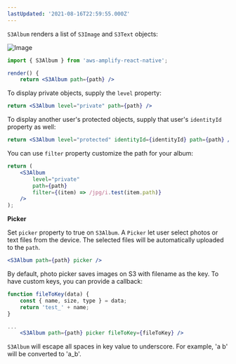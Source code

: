 ```yaml
---
lastUpdated: '2021-08-16T22:59:55.000Z'
---
```

`S3Album` renders a list of `S3Image` and `S3Text` objects:

![Image](/images/S3Album_and_code.png)

```jsx
import { S3Album } from 'aws-amplify-react-native';

render() {
    return <S3Album path={path} />
```

To display private objects, supply the `level` property:

```jsx
return <S3Album level="private" path={path} />
```

To display another user's protected objects, supply that user's `identityId` property as well:

```jsx
return <S3Album level="protected" identityId={identityId} path={path} />
```

You can use `filter` property customize the path for your album:

```jsx
return (
    <S3Album
        level="private"
        path={path}
        filter={(item) => /jpg/i.test(item.path)}
    />
);
```

**Picker**

Set `picker` property to true on `S3Album`. A `Picker` let user select photos or text files from the device. The selected files will be automatically uploaded to the `path`. 

```jsx
<S3Album path={path} picker />
```

By default, photo picker saves images on S3 with filename as the key. To have custom keys, you can provide a callback:

```jsx
function fileToKey(data) {
    const { name, size, type } = data;
    return 'test_' + name;
}

...
    <S3Album path={path} picker fileToKey={fileToKey} />
```
<Callout>

`S3Album` will escape all spaces in key value to underscore. For example, 'a b' will be converted to 'a_b'.

</Callout>
